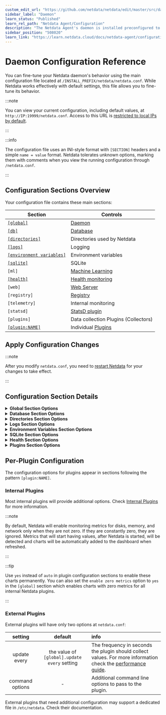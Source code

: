 ```yaml
---
custom_edit_url: "https://github.com/netdata/netdata/edit/master/src/daemon/config/README.md"
sidebar_label: "Daemon"
learn_status: "Published"
learn_rel_path: "Netdata Agent/Configuration"
description: "The Netdata Agent's daemon is installed preconfigured to collect thousands of metrics every second, but is highly configurable for real-world workloads."
sidebar_position: "508020"
learn_link: "https://learn.netdata.cloud/docs/netdata-agent/configuration/daemon"
---
```


# Daemon Configuration Reference

You can fine-tune your Netdata daemon's behavior using the main configuration file located at `/INSTALL_PREFIX/netdata/netdata.conf`. While Netdata works effectively with default settings, this file allows you to fine-tune its behavior.

:::note

You can view your current configuration, including default values, at `http://IP:19999/netdata.conf`. Access to this URL is [restricted to local IPs by default](/docs/netdata-agent/configuration/securing-agents/web-server-reference#access-lists).

:::

:::info

The configuration file uses an INI-style format with `[SECTION]` headers and a simple `name = value` format. Netdata tolerates unknown options, marking them with comments when you view the running configuration through `/netdata.conf`.

:::

## Configuration Sections Overview

Your configuration file contains these main sections:

| Section                                                     | Controls                                                 |
|-------------------------------------------------------------|----------------------------------------------------------|
| [`[global]`](#configuration-section-details)                | [Daemon](/docs/netdata-agent/daemon)                          |
| [`[db]`](#configuration-section-details)                    | [Database](/docs/netdata-agent/database)                      |
| [`[directories]`](#configuration-section-details)           | Directories used by Netdata                              |
| [`[logs]`](#configuration-section-details)                  | Logging                                                  |
| [`[environment variables]`](#configuration-section-details) | Environment variables                                    |
| [`[sqlite]`](#configuration-section-details)                | SQLite                                                   |
| `[ml]`                                                      | [Machine Learning](https://github.com/netdata/netdata/blob/master/src/ml/README.md)                    |
| [`[health]`](#configuration-section-details)                | [Health monitoring](/docs/alerts-&-notifications)               |
| `[web]`                                                     | [Web Server](/docs/netdata-agent/configuration/securing-agents/web-server-reference)                  |
| `[registry]`                                                | [Registry](/docs/netdata-agent/registry)                      |
| `[telemetry]`                                               | Internal monitoring                                      |
| `[statsd]`                                                  | [StatsD plugin](/docs/collecting-metrics/statsd) |
| `[plugins]`                                                 | Data collection Plugins (Collectors)                     |
| [`[plugin:NAME]`](#per-plugin-configuration)                | Individual [Plugins](#per-plugin-configuration)          |

## Apply Configuration Changes

:::note

After you modify `netdata.conf`, you need to [restart Netdata](/docs/netdata-agent/maintenance/service-control) for your changes to take effect.

:::

## Configuration Section Details

<details>
<summary><strong>Global Section Options</strong></summary>

|              setting               |    default     | info                                                                                                                                                                                                                                                                                                                                                                                                                                                            |
|:----------------------------------:|:--------------:|:----------------------------------------------------------------------------------------------------------------------------------------------------------------------------------------------------------------------------------------------------------------------------------------------------------------------------------------------------------------------------------------------------------------------------------------------------------------|
|              profile               | auto-detected  | Can be `iot`, `child`, `parent`, `standalone`. Depending on the profile detected, Netdata changes various internal settings (like the number of allocation arenas, the max allocation size, streaming compression levels, shared memory cleanup frequency, etc) to optimize performance and balance resources usage. Especially for `iot`, it disables machine learning based anomaly detection. See below for more information.                                |
|     process scheduling policy      |     `keep`     | See [Netdata process scheduling policy](/docs/netdata-agent/daemon#process-scheduling-policy-unix-only)                                                                                                                                                                                                                                                                                                                                                              |
|             OOM score              |      `0`       |                                                                                                                                                                                                                                                                                                                                                                                                                                                                 |
| glibc malloc arena max for plugins | auto-detected  | This settings affects memory allocations performance and fragmentation. More arenas give better performance, but they introduce more fragmentation.                                                                                                                                                                                                                                                                                                             |
| glibc malloc arena max for Netdata | auto-detected  | This settings affects memory allocations performance and fragmentation. More arenas give better performance, but they introduce more fragmentation.                                                                                                                                                                                                                                                                                                             |
|              hostname              | auto-detected  | The hostname of the computer running Netdata.                                                                                                                                                                                                                                                                                                                                                                                                                   |
|         host access prefix         |     empty      | This is used in Docker environments where /proc, /sys, etc have to be accessed via another path. You may also have to set SYS_PTRACE capability on the docker for this work. Check [issue 43](https://github.com/netdata/netdata/issues/43).                                                                                                                                                                                                                    |
|              timezone              | auto-detected  | The timezone retrieved from the environment variable                                                                                                                                                                                                                                                                                                                                                                                                            |
|            run as user             |   `netdata`    | The user Netdata will run as.                                                                                                                                                                                                                                                                                                                                                                                                                                   |
|         pthread stack size         | auto-detected  |                                                                                                                                                                                                                                                                                                                                                                                                                                                                 |
|           crash reports            | `all` or `off` | `all` when anonymous telemetry is enabled, or the agent is claimed or connected to Netdata Cloud (directly or via a Netdata Parent). When it is `all` Netdata reports restarts and crashes. It can also be `crashes` to report only crashes. When it is `off` nothing is reported. Each kind of event is deduplicated and reported at most once per day. [Read more at this blog post](https://www.netdata.cloud/blog/2025-03-06-monitoring-netdata-restarts/). |  

### Profiles

The profiles are detected in this order:

1. `iot` is used when the system has 1 CPU core and/or less than 1GiB of RAM. It has the highest priority among all the profiles, so that if this is detected, it will be used instead of the others.
2. `parent` is detected when `stream.conf` has configuration for receiving data from child nodes and the system is not `iot`.
3. `child` is detected when `stream.conf` has configuration for sending data to a parent node, does not have configuration for receiving data from other nodes, and the system is not `iot`.
4. `standalone` is the fallback profile when none of the above are detected.

The following are the parameters affected by the profile:

|                 Feature                  |   iot   |   parent   |  child   | standalone |
|:----------------------------------------:|:-------:|:----------:|:--------:|:----------:|
|          libc allocation arenas          |    1    |     4      |    1     |     1      |
|          libc memory reclaiming          |  16KiB  |   128KiB   |  32KiB   |   64KiB    |
|   outbound streaming compression level   | fastest |  fastest   | balanced |  balanced  |
|        max batch allocation size         |  16KiB  | 2MiB (THP) |  32KiB   |   64KiB    |
|        machine learning training         |   off   |    auto    |   auto   |    auto    |
| dbengine journal files unmapping timeout |   2m    |    off     |    2m    |     2m     |

A few of these settings can be individually configured in `netdata.conf`, like the libc allocation arenas and machine learning. The rest are automatically set based on the profile.

</details>

<details>
<summary><strong>Database Section Options</strong></summary>

|                    setting                    |            default             | info                                                                                                                                                                                                                                                                                                                                                                                                                                                                                                                                                                                               |
|:---------------------------------------------:|:------------------------------:|:---------------------------------------------------------------------------------------------------------------------------------------------------------------------------------------------------------------------------------------------------------------------------------------------------------------------------------------------------------------------------------------------------------------------------------------------------------------------------------------------------------------------------------------------------------------------------------------------------|
|                     mode                      |           `dbengine`           | `dbengine`: The default for long-term metrics storage with efficient RAM and disk usage. Can be extended with `dbengine page cache size` and `dbengine tier X retention size`. <br />`ram`: The round-robin database will be temporary and it will be lost when Netdata exits. <br />`alloc`: Similar to `ram`, but can significantly reduce memory usage, when combined with a low retention and does not support KSM. <br />`none`: Disables the database at this host, and disables Health monitoring entirely, as that requires a database of metrics. Not to be used together with streaming. |
|                   retention                   |             `3600`             | Used with `mode = ram/alloc`, not the default `mode = dbengine`. This number reflects the number of entries the `netdata` daemon will by default keep in memory for each chart dimension. Check [Memory Requirements](/docs/netdata-agent/resource-utilization/disk-&-retention) for more information.                                                                                                                                                                                                                                                                          |
|                 storage tiers                 |              `3`               | The number of storage tiers you want to have in your dbengine. Check the tiering mechanism in the [dbengine's reference](/docs/developer-and-contributor-corner/database-engine#tiers). You can have up to 5 tiers of data (including the _Tier 0_). This number ranges between 1 and 5.                                                                                                                                                                                                                                                                                                                                   |
|           dbengine page cache size            |            `32MiB`             | Determines the amount of RAM in MiB that is dedicated to caching for _Tier 0_ Netdata metric values.                                                                                                                                                                                                                                                                                                                                                                                                                                                                                               |
|     dbengine tier **`N`** retention size      |             `1GiB`             | The disk space dedicated to metrics storage, per tier. Can be used in single-node environments as well. <br /> `N belongs to [1..4]`                                                                                                                                                                                                                                                                                                                                                                                                                                                               |
|     dbengine tier **`N`** retention time      | `14d`, `3mo`, `1y`, `1y`, `1y` | The database retention, expressed in time. Can be used in single-node environments as well. <br /> `N belongs to [1..4]`                                                                                                                                                                                                                                                                                                                                                                                                                                                                           |
|                 update every                  |              `1`               | The frequency in seconds, for data collection. For more information see the [performance guide](/docs/netdata-agent/configuration/performance-optimization). These metrics stored as _Tier 0_ data. Explore the tiering mechanism in the [dbengine's reference](/docs/developer-and-contributor-corner/database-engine#tiers).                                                                                                                                                                                                                                                                           |
| dbengine tier **`N`** update every iterations |              `60`              | The down sampling value of each tier from the previous one. For each Tier, the greater by one Tier has N (equal to 60 by default) less data points of any metric it collects. This setting can take values from `2` up to `255`. <br /> `N belongs to [1..4]`                                                                                                                                                                                                                                                                                                                                      |
|            dbengine tier back fill            |             `new`              | Specifies the strategy of recreating missing data on higher database Tiers.<br /> `new`: Sees the latest point on each Tier and save new points to it only if the exact lower Tier has available points for it's observation window (`dbengine tier N update every iterations` window). <br /> `none`: No back filling is applied. <br /> `N belongs to [1..4]`                                                                                                                                                                                                                                    |
|          memory deduplication (ksm)           |             `yes`              | When set to `yes`, Netdata will offer its in-memory round robin database and the dbengine page cache to kernel same page merging (KSM) for deduplication.                                                                                                                                                                                                                                                                                                                                                                                                                                          |
|         cleanup obsolete charts after         |              `1h`              | See [monitoring ephemeral containers](https://github.com/netdata/netdata/blob/master/src/collectors/cgroups.plugin/README.md#monitoring-ephemeral-containers), also sets the timeout for cleaning up obsolete dimensions                                                                                                                                                                                                                                                                                                                                                                                                                         |
|        gap when lost iterations above         |              `1`               |                                                                                                                                                                                                                                                                                                                                                                                                                                                                                                                                                                                                    |
|          cleanup orphan hosts after           |              `1h`              | How long to wait until automatically removing from the DB a remote Netdata host (child) that is no longer sending data.                                                                                                                                                                                                                                                                                                                                                                                                                                                                            |
|              enable zero metrics              |              `no`              | Set to `yes` to show charts when all their metrics are zero.                                                                                                                                                                                                                                                                                                                                                                                                                                                                                                                                       |

:::info Storage Tiers
The multiplication of all the **enabled** tiers `dbengine tier N update every iterations` values must be less than `65535`.
:::

</details>

<details>
<summary><strong>Directories Section Options</strong></summary>

|       setting       |                              default                               | info                                                                                                                                                                               |
|:-------------------:|:------------------------------------------------------------------:|:-----------------------------------------------------------------------------------------------------------------------------------------------------------------------------------|
|       config        |                           `/etc/netdata`                           | The directory configuration files are kept.                                                                                                                                        |
|    stock config     |                     `/usr/lib/netdata/conf.d`                      |                                                                                                                                                                                    |
|         log         |                         `/var/log/netdata`                         | The directory in which the [log files](/docs/netdata-agent/daemon#logging) are kept.                                                                                                    |
|         web         |                      `/usr/share/netdata/web`                      | The directory the web static files are kept.                                                                                                                                       |
|        cache        |                        `/var/cache/netdata`                        | The directory the memory database will be stored if and when Netdata exits. Netdata will re-read the database when it will start again, to continue from the same point.           |
|         lib         |                         `/var/lib/netdata`                         | Contains the Alert log and the Netdata instance GUID.                                                                                                                              |
|        home         |                        `/var/cache/netdata`                        | Contains the db files for the collected metrics.                                                                                                                                   |
|        lock         |                      `/var/lib/netdata/lock`                       | Contains the data collectors lock files.                                                                                                                                           |
|       plugins       | `"/usr/libexec/netdata/plugins.d" "/etc/netdata/custom-plugins.d"` | The directory plugin programs are kept. This setting supports multiple directories, space separated. If any directory path contains spaces, enclose it in single or double quotes. |
|    Health config    |                      `/etc/netdata/health.d`                       | The directory containing the user Alert configuration files, to override the stock configurations                                                                                  |
| stock Health config |                 `/usr/lib/netdata/conf.d/health.d`                 | Contains the stock Alert configuration files for each collector                                                                                                                    |
|      registry       |              `/opt/netdata/var/lib/netdata/registry`               | Contains the [registry](/docs/netdata-agent/registry) database and GUID that uniquely identifies each Netdata Agent                                                                     |

</details>

<details>
<summary><strong>Logs Section Options</strong></summary>

There are additional configuration options for the logs. For more info, see [Netdata Logging](/docs/developer-and-contributor-corner/libnetdata/log).

|             setting              |            default            | info                                                                                                                                                                                                                                                                                  |
|:--------------------------------:|:-----------------------------:|:--------------------------------------------------------------------------------------------------------------------------------------------------------------------------------------------------------------------------------------------------------------------------------------|
|           debug flags            |     `0x0000000000000000`      | Bitmap of debug options to enable. For more information check [Tracing Options](/docs/netdata-agent/daemon#debugging).                                                                                                                                                                     |
|              debug               | `/var/log/netdata/debug.log`  | The filename to save debug information. This file will not be created if debugging is not enabled. You can also set it to `syslog` to send the debug messages to syslog, or `off` to disable this log. For more information check [Tracing Options](/docs/netdata-agent/daemon#debugging). |
|              error               | `/var/log/netdata/error.log`  | The filename to save error messages for Netdata daemon and all plugins (`stderr` is sent here for all Netdata programs, including the plugins). You can also set it to `syslog` to send the errors to syslog, or `off` to disable this log.                                           |
|              access              | `/var/log/netdata/access.log` | The filename to save the log of web clients accessing Netdata charts. You can also set it to `syslog` to send the access log to syslog, or `off` to disable this log.                                                                                                                 |
|            collector             |           `journal`           | The filename to save the log of Netdata collectors. You can also set it to `syslog` to send the access log to syslog, or `off` to disable this log. Defaults to `Journal` if using systemd.                                                                                           |
|              Health              |           `journal`           | The filename to save the log of Netdata Health collectors. You can also set it to `syslog` to send the access log to syslog, or `off` to disable this log. Defaults to `Journal` if using systemd.                                                                                    |
|              daemon              |           `journal`           | The filename to save the log of Netdata daemon. You can also set it to `syslog` to send the access log to syslog, or `off` to disable this log. Defaults to `Journal` if using systemd.                                                                                               |
|             facility             |           `daemon`            | A facility keyword is used to specify the type of system that is logging the message.                                                                                                                                                                                                 |
|   logs flood protection period   |             `1m`              | Length of period during which the number of errors should not exceed the `errors to trigger flood protection`.                                                                                                                                                                        |
| logs to trigger flood protection |            `1000`             | Number of errors written to the log in `errors flood protection period` sec before flood protection is activated.                                                                                                                                                                     |
|              level               |            `info`             | Controls which log messages are logged, with error being the most important. Supported values: `info` and `error`.                                                                                                                                                                    |

</details>

<details>
<summary><strong>Environment Variables Section Options</strong></summary>

|  setting   |      default      | info                                                       |
|:----------:|:-----------------:|:-----------------------------------------------------------|
|     TZ     | `:/etc/localtime` | Where to find the timezone                                 |
|    PATH    |  `auto-detected`  | Specifies the directories to be searched to find a command |
| PYTHONPATH |                   | Used to set a custom python path                           |

</details>

<details>
<summary><strong>SQLite Section Options</strong></summary>

|      setting       |    default    | info                                                                                                                                                                             |
|:------------------:|:-------------:|:---------------------------------------------------------------------------------------------------------------------------------------------------------------------------------|
|    auto vacuum     | `INCREMENTAL` | The [auto-vacuum status](https://www.sqlite.org/pragma.html#pragma_auto_vacuum) in the database                                                                                  |
|    synchronous     |   `NORMAL`    | The setting of the ["synchronous"](https://www.sqlite.org/pragma.html#pragma_synchronous) flag                                                                                   |
|    journal mode    |     `WAL`     | The [journal mode](https://www.sqlite.org/pragma.html#pragma_journal_mode) for databases                                                                                         |
|     temp store     |   `MEMORY`    | Used to determine where [temporary tables and indices are stored](https://www.sqlite.org/pragma.html#pragma_temp_store)                                                          |
| journal size limit |  `16777216`   | Used to set a new [limit in bytes for the database](https://www.sqlite.org/pragma.html#pragma_journal_size_limit)                                                                |
|     cache size     |    `-2000`    | Used to [suggest the maximum number of database disk pages](https://www.sqlite.org/pragma.html#pragma_cache_size) that SQLite will hold in memory at once per open database file |

</details>

<details>
<summary><strong>Health Section Options</strong></summary>

This section controls the general behavior of the Health monitoring capabilities of Netdata.

Specific Alerts are configured in per-collector config files under the `health.d` directory. For more info, see [health monitoring](/docs/alerts-&-notifications).

[Alert notifications](/docs/alerts-&-notifications/notifications/agent-dispatched-notifications/agent-notifications-reference) are configured in `health_alarm_notify.conf`.

|                setting                 |                     default                      | info                                                                                                                                                                                                                                                                                                  |
|:--------------------------------------:|:------------------------------------------------:|:------------------------------------------------------------------------------------------------------------------------------------------------------------------------------------------------------------------------------------------------------------------------------------------------------|
|                enabled                 |                      `yes`                       | Set to `no` to disable all Alerts and notifications                                                                                                                                                                                                                                                   |
|    in memory max Health log entries    |                       1000                       | Size of the Alert history held in RAM                                                                                                                                                                                                                                                                 |
|       script to execute on alarm       | `/usr/libexec/netdata/plugins.d/alarm-notify.sh` | The script that sends Alert notifications. Note that in versions before 1.16, the plugins.d directory may be installed in a different location in certain OSs (e.g. under `/usr/lib/netdata`).                                                                                                        |
|           run at least every           |                      `10s`                       | Controls how often all Alert conditions should be evaluated.                                                                                                                                                                                                                                          |
| postpone alarms during hibernation for |                       `1m`                       | Prevents false Alerts. May need to be increased if you get Alerts during hibernation.                                                                                                                                                                                                                 |
|          Health log retention          |                       `5d`                       | Specifies the history of Alert events (in seconds) kept in the Agent's sqlite database.                                                                                                                                                                                                               |
|             enabled alarms             |                        *                         | Defines which Alerts to load from both user and stock directories. This is a [simple pattern](/docs/developer-and-contributor-corner/libnetdata/simple-patterns) list of Alert or template names. Can be used to disable specific Alerts. For example, `enabled alarms =  !oom_kill *` will load all Alerts except `oom_kill`. |

</details>

<details>
<summary><strong>Plugins Section Options</strong></summary>

In this section you will see be a boolean (`yes`/`no`) option for each plugin (e.g., tc, cgroups, apps, proc etc.). Note that the configuration options in this section for the orchestrator plugins `python.d` and  `charts.d` control **all the modules** written for that orchestrator. For instance, setting `python.d = no` means that all Python modules under `collectors/python.d.plugin` will be disabled.

Additionally, there will be the following options:

|           setting           | default | info                                                                                                                                                                                               |
|:---------------------------:|:-------:|:---------------------------------------------------------------------------------------------------------------------------------------------------------------------------------------------------|
| enable running new plugins  |  `yes`  | When set to `yes`, Netdata will enable detected plugins, even if they are not configured explicitly. Setting this to `no` will only enable plugins explicitly configured in this file with a `yes` |
| check for new plugins every |   60    | The time in seconds to check for new plugins in the plugins directory. This allows having other applications dynamically creating plugins for Netdata.                                             |
|           checks            |  `no`   | This is a debugging plugin for the internal latency                                                                                                                                                |

</details>

## Per-Plugin Configuration

The configuration options for plugins appear in sections following the pattern `[plugin:NAME]`.

### Internal Plugins

Most internal plugins will provide additional options. Check [Internal Plugins](/docs/collecting-metrics) for more information.

:::note

By default, Netdata will enable monitoring metrics for disks, memory, and network only when they are not zero. If they are constantly zero, they are ignored. Metrics that will start having values, after Netdata is started, will be detected and charts will be automatically added to the dashboard when refreshed.

:::

:::tip

Use `yes` instead of `auto` in plugin configuration sections to enable these charts permanently. You can also set the `enable zero metrics` option to `yes` in the `[global]` section which enables charts with zero metrics for all internal Netdata plugins.

:::

### External Plugins

External plugins will have only two options at `netdata.conf`:

|     setting     |                   default                    | info                                                                                                                                                                                         |
|:---------------:|:--------------------------------------------:|:---------------------------------------------------------------------------------------------------------------------------------------------------------------------------------------------|
|  update every   | the value of `[global].update every` setting | The frequency in seconds the plugin should collect values. For more information check the [performance guide](/docs/netdata-agent/configuration/performance-optimization). |
| command options |                      -                       | Additional command line options to pass to the plugin.                                                                                                                                       |

External plugins that need additional configuration may support a dedicated file in `/etc/netdata`. Check their documentation.
